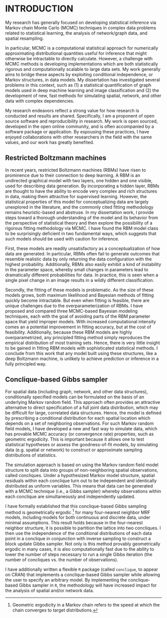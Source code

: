 # INTRODUCTION

My research has generally focused on developing statistical inference via Markov chain Monte Carlo (MCMC) techniques in complex data problems related to statistical learning, the analysis of network/graph data, and spatial resampling.

In particular, MCMC is a computational statistical approach for numerically approximating  distributional quantities useful for inference that might otherwise be intractable to directly calculate. However, a challenge with MCMC methods is developing implementations which are both statistically rigorous and computationally scalable to large data sets. My work generally aims to bridge these aspects by exploiting conditional independence, or Markov structures, in data models. My dissertation has investigated several problems in this context, such as (1) a statistical quantification of graph models used in deep machine learning and image classification and (2) the development of new, fast methods for simulating spatial, network, and other data with complex dependencies.

My research endeavors reflect a strong value for how research is conducted and results are shared. Specifically, I am a proponent of open source software and reproducibility in research. My work is open sourced, developed in the open online community, and is often accompanied by a software package or application. By espousing these practices, I have enjoyed collaborations with other researchers in the field with the same values, and our work has greatly benefited.

## Restricted Boltzmann machines

In recent years, restricted Boltzmann machines (RBMs) have risen to prominence due to their connection to deep learning. A RBM is an undirected graphical model with two layers, one hidden and one visible, used for describing data generation. By incorporating a hidden layer, RBMs are thought to have the ability to encode very complex and rich structures in data, making them attractive for supervised learning. However, the statistical properties of this model for conceptualizing data are largely unexplored in the literature, and the commonly cited fitting methodology remains heuristic-based and abstruse. In my dissertation work, I provide steps toward a thorough understanding of the model and its behavior from the perspective of statistical theory and then explore the possibility of a rigorous fitting methodology via MCMC. I have found the RBM model class to be surprisingly deficient in two fundamental ways, which suggests that such models should be used with caution for inference. 

First, these models are readily unsatisfactory as a conceptualization of how data are generated. In particular, RBMs often fail to generate outcomes that resemble realistic data by only returning the data configuration with the highest probability. Additionally, RBMs also easily exhibit a kind of instability in the parameter space, whereby small changes in parameters lead to dramatically different probabilities for data. In practice, this is seen when a single pixel change in an image results in a wildly different classification. 

Secondly, the fitting of these models is problematic. As the size of these models grows, both maximum likelihood and Bayesian methods of fitting quickly become intractable. But even when fitting is feasible, there are unique challenges due to the overparameterization of RBMs. I have proposed and compared three MCMC-based Bayesian modeling techniques, each with the goal of avoiding parts of the RBM parameter space that yield improper models. With increased computational intensity comes an a potential improvement in fitting accuracy, but at the cost of feasibility. Additionally, because these RBM models are highly overparametrized, any principled fitting method simply reproduces the empirical distribution of most training sets. Hence, there is very little insight to be gained in fitting RBM models with sophisticated statistical methods. I conclude from this work that any model built using these structures, like a deep Boltzmann machine, is unlikely to achieve prediction or inference in a fully principled way.

## Conclique-based Gibbs sampler

For spatial data (including graph, network, and other data structures), conditionally specified models can be formulated on the basis of an underlying Markov random field. This approach often provides an attractive alternative to direct specification of a full joint data distribution, which may be difficult for large, correlated data structures. Hence, the model is defined by prescribing a conditional distribution for each spatial location which depends on a set of neighboring observations. For such Markov random field models, I have developed a new and fast way to simulate data, which has provable MCMC accuracy (or convergence rate) properties, such as geometric ergodicity. This is important because it allows one to test statistical hypotheses or assess the goodness-of-fit models, by simulating data (e.g. spatial or network) to construct or approximate sampling distributions of statistics.

The simulation approach is based on using the Markov random field model structure to split data into groups of non-neighboring spatial observations, called concliques. Under a hypothesized Markov model structure, spatial residuals within each conclique turn out to be independent and identically distributed as uniform variables. This means that data can be generated with a MCMC technique (i.e., a Gibbs sampler) whereby observations within each conclique are simultaneously and independently updated.

I have formally established that this conclique-based Gibbs sampling method is geometrically ergodic [^1] for many four-nearest neighbor MRF models, including models for both continuous and discrete data, under minimal assumptions. This result holds because in the four-nearest neighbor structure, it is possible to partition the lattice into two concliques. I then use the independence of the conditional distributions of each data point in a conclique in conjunction with inverse sampling to construct a block update Gibbs sampler. Not only is this method provably geometrically ergodic in many cases, it is also computationally fast due to the ability to lower the number of steps necessary to run a single Gibbs iteration (the number of concliques vs. the number of observations).

[^1]: Geometric ergodicity in a Markov chain refers to the speed at which the chain converges to target distributions.

I have additionally written a flexible `R` package (called `conclique`, to appear on CRAN) that implements a conclique-based Gibbs sampler while allowing the user to specify an arbitrary model. By implementing the conclique-based Gibbs sampler in `R`, the methodology will have increased impact for the analysis of spatial and/or network data.
